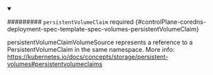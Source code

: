 


<details className="config-field" data-expandable="true" open>
<summary>

######### `persistentVolumeClaim` <span className="config-field-required" data-required="false">required</span> <span className="config-field-type"></span> <span className="config-field-default"></span> <span className="config-field-enum"></span> {#controlPlane-coredns-deployment-spec-template-spec-volumes-persistentVolumeClaim}

persistentVolumeClaimVolumeSource represents a reference to a
PersistentVolumeClaim in the same namespace.
More info: https://kubernetes.io/docs/concepts/storage/persistent-volumes#persistentvolumeclaims

</summary>

<PartialPersistentvolumeclaimreference />


</details>
